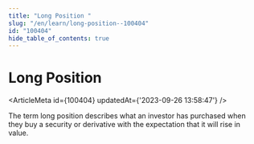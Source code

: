 ```yaml
---
title: "Long Position "
slug: "/en/learn/long-position--100404"
id: "100404"
hide_table_of_contents: true
---
```



# Long Position 

<ArticleMeta id={100404} updatedAt={'2023-09-26 13:58:47'} />
<div className='border-solid border-b border-t-0 my-4 border-[var(--ifm-color-gray-300)]' />

The term long position describes what an investor has purchased when they buy a security or derivative with the expectation that it will rise in value.
